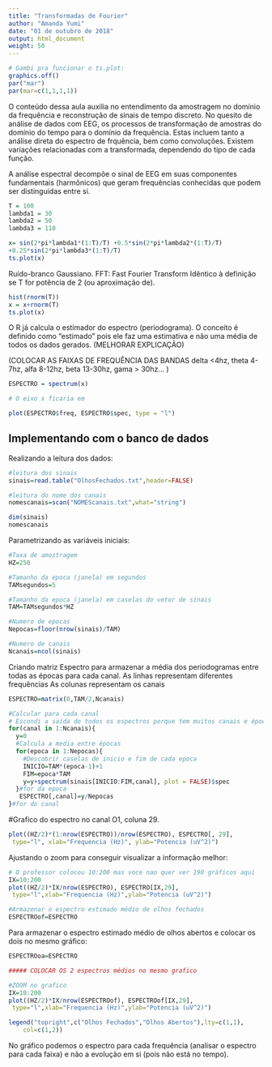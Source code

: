 ```yaml
---
title: "Transformadas de Fourier"
author: "Amanda Yumi"
date: "01 de outubro de 2018"
output: html_document
weight: 50
---
```


```r
# Gambi pra funcionar o ts.plot:
graphics.off()
par("mar")
par(mar=c(1,1,1,1))
```

O conteúdo dessa aula auxilia no entendimento da amostragem no domínio da frequência e reconstrução de sinais de tempo discreto.
No quesito de análise de dados com EEG, os processos de transformação de amostras do domínio do tempo para o domínio da frequência. Estas incluem tanto a análise direta do espectro de frquência, bem como convoluções. Existem variações relacionadas com a transformada, dependendo do tipo de cada função. 

A análise espectral decompõe o sinal de EEG em suas componentes fundamentais (harmônicos) que geram frequências conhecidas que podem ser distinguidas entre si.

```r
T = 100
lambda1 = 30
lambda2 = 50
lambda3 = 110

x= sin(2*pi*lambda1*(1:T)/T) +0.5*sin(2*pi*lambda2*(1:T)/T)
+0.25*sin(2*pi*lambda3*(1:T)/T)
ts.plot(x)
```

Ruído-branco Gaussiano.
FFT: Fast Fourier Transform
Idêntico à definição se T for potência de 2 (ou aproximação de).




```r
hist(rnorm(T))
x = x+rnorm(T)
ts.plot(x)
```

O R já calcula o estimador do espectro (periodograma). O conceito é definido como "estimado" pois ele faz uma estimativa e não uma média de todos os dados gerados.
(MELHORAR EXPLICAÇÃO)

(COLOCAR AS FAIXAS DE FREQUÊNCIA DAS BANDAS delta <4hz, theta 4-7hz, alfa 8-12hz, beta 13-30hz, gama > 30hz... )


```r
ESPECTRO = spectrum(x)

# O eixo x ficaria em 

plot(ESPECTRO$freq, ESPECTRO$spec, type = "l")

```

## Implementando com o banco de dados

Realizando a leitura dos dados:

```r
#leitura dos sinais
sinais=read.table("OlhosFechados.txt",header=FALSE)

#leitura do nome dos canais
nomescanais=scan("NOMEScanais.txt",what="string")

dim(sinais)
nomescanais 
```

Parametrizando as variáveis iniciais:

```r
#Taxa de amostragem
HZ=250

#Tamanho da epoca (janela) em segundos
TAMsegundos=5

#Tamanho da epoca (janela) em caselas do vetor de sinais
TAM=TAMsegundos*HZ

#Numero de epocas
Nepocas=floor(nrow(sinais)/TAM)

#Numero de canais
Ncanais=ncol(sinais)
```

Criando matriz Espectro para armazenar a média dos periodogramas entre todas as épocas para cada canal.
As linhas representam diferentes frequências
As colunas representam os canais


```r
ESPECTRO=matrix(0,TAM/2,Ncanais)

#Calcular para cada canal
# Escondi a saída de todos os espectros porque tem muitos canais e épocas na saída
for(canal in 1:Ncanais){  
  y=0
  #Calcula a media entre épocas
  for(epoca in 1:Nepocas){
    #Descobrir caselas de inicio e fim de cada epoca
    INICIO=TAM*(epoca-1)+1
    FIM=epoca*TAM
    y=y+spectrum(sinais[INICIO:FIM,canal], plot = FALSE)$spec
  }#for da epoca
   ESPECTRO[,canal]=y/Nepocas
}#for do canal

```

#Grafico do espectro no canal O1, coluna 29.

```r
plot((HZ/2)*(1:nrow(ESPECTRO))/nrow(ESPECTRO), ESPECTRO[, 29],
 type="l", xlab="Frequencia (Hz)", ylab="Potencia (uV^2)")

```

Ajustando o zoom para conseguir visualizar a informação melhor:
```r
# O professor colocou 10:200 mas voce nao quer ver 190 gráficos aqui
IX=10:200
plot((HZ/2)*IX/nrow(ESPECTRO), ESPECTRO[IX,29],
 type="l",xlab="Frequencia (Hz)",ylab="Potencia (uV^2)")

#Armazenar o espectro estimado médio de olhos fechados
ESPECTROof=ESPECTRO
```

Para armazenar o espectro estimado médio de olhos abertos e colocar os dois no mesmo gráfico:

```r
ESPECTROoa=ESPECTRO

##### COLOCAR OS 2 espectros médios no mesmo grafico

#ZOOM no grafico
IX=10:200
plot((HZ/2)*IX/nrow(ESPECTROof), ESPECTROof[IX,29],
 type="l",xlab="Frequencia (Hz)",ylab="Potencia (uV^2)")

legend("topright",c("Olhos Fechados","Olhos Abertos"),lty=c(1,1),
    col=c(1,2))
```

No gráfico podemos o espectro para cada frequência (analisar o espectro para cada faixa) e não a evolução em si (pois não está no tempo).
